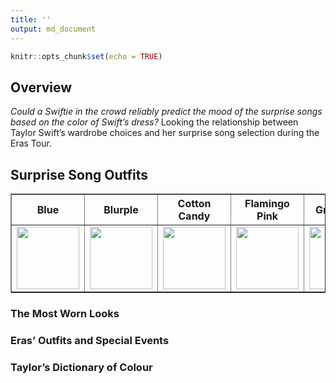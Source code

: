 ```yaml
---
title: ''
output: md_document
---
```


```r
knitr::opts_chunk$set(echo = TRUE)
```

## Overview

*Could a Swiftie in the crowd reliably predict the mood of the surprise songs based on the color of Swift's dress?* Looking the relationship between Taylor Swift's wardrobe choices and her surprise song selection during the Eras Tour. 


## Surprise Song Outfits

<table border="1">
    <tr>
        <th>Blue</th>
        <th>Blurple</th>
        <th>Cotton Candy</th>
        <th>Flamingo Pink</th>
        <th>Grapefruit</th>
        <th>Green</th>
        <th>Ocean Blue</th>
        <th>Pink</th>
        <th>Popsicle</th>
        <th>Sunset Orange</th>
        <th>Yellow</th>
    </tr>
    <tr>
        <td><img src="https://github.com/cmjt/studyinswift/blob/main/dress_images/images_medium_res/blue.jpg?raw=true" width="100"></td>
        <td><img src="https://github.com/cmjt/studyinswift/blob/main/dress_images/images_medium_res/blurple.jpg?raw=true" width="100"></td>
        <td><img src="https://github.com/cmjt/studyinswift/blob/main/dress_images/images_medium_res/cotton_candy.jpg?raw=true" width="100"></td>
        <td><img src="https://github.com/cmjt/studyinswift/blob/main/dress_images/images_medium_res/flamingo_pink.jpg?raw=true" width="100"></td>
        <td><img src="https://github.com/cmjt/studyinswift/blob/main/dress_images/images_medium_res/grapefruit.jpg?raw=true" width="100"></td>
        <td><img src="https://github.com/cmjt/studyinswift/blob/main/dress_images/images_medium_res/green.jpg?raw=true" width="100"></td>
        <td><img src="https://github.com/cmjt/studyinswift/blob/main/dress_images/images_medium_res/ocean_blue.jpg?raw=true" width="100"></td>
        <td><img src="https://github.com/cmjt/studyinswift/blob/main/dress_images/images_medium_res/pink.jpg?raw=true" width="100"></td>
        <td><img src="https://github.com/cmjt/studyinswift/blob/main/dress_images/images_medium_res/popsicle.jpg?raw=true" width="100"></td>
        <td><img src="https://github.com/cmjt/studyinswift/blob/main/dress_images/images_medium_res/sunset_orange.jpg?raw=true" width="100"></td>
        <td><img src="https://github.com/cmjt/studyinswift/blob/main/dress_images/images_medium_res/yellow.jpg?raw=true" width="100"></td>
    </tr>
</table>

### The Most Worn Looks

### Eras' Outfits and Special Events

### Taylor's Dictionary of Colour
